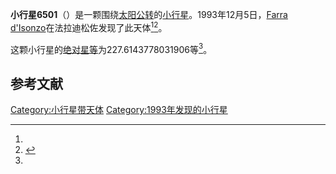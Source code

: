 {{Infobox planet
| bgcolour = #FFFFC0
| name = 6501 Isonzo
| symbol = 
| image = 
| caption = 
| discovery = yes
| discovery_ref = 
| discoverer = [[Farra_d'Isonzo|Farra d'Isonzo]]
| discovery_site = [[法拉迪松佐|法拉迪松佐]] 
| discovered = 1993年12月5日
| designations = yes
| mp_name = 
| named_after = 
| alt_names = 1993 XD/ 1989 TU13
| mp_category = [[主带小行星|主带小行星]]
| orbit_ref = <ref name="a">[http://ssd.jpl.nasa.gov/sbdb.cgi?sstr=6501 6501 Isonzo] {{Wayback|url=http://ssd.jpl.nasa.gov/sbdb.cgi?sstr=6501 |date=20140817160843 }}，小行星數據庫瀏覽器（JPL Small-Body Database Browser）－[[美国国家航空航天局|美国国家航空航天局]]喷气推进实验室</ref>
| epoch = 2456400.5 (2013年4月18日更新)
| aphelion = {{convert|2.601558685386216|AU|km|3|abbr=on|lk=out}}
| perihelion = {{convert|2.040030888140943|AU|km|3|abbr=on}}
| semimajor = {{convert|2.320794786763579|AU|km|3|abbr=on}}
| eccentricity = 0.120977477
| period = 1291.378457 [[日|日]]<br />3.54[[儒略年|儒略年]]
| avg_speed = 
| inclination = 6.510210288161832
| asc_node = 148.9889752683668
| mean_anomaly = 
| arg_peri = 227.6143778031906
| satellites = 
| physical_characteristics = yes
| dimensions = 
| mass = 
| density = 
| surface_grav = 
| escape_velocity = 
| sidereal_day = 
| axial_tilt = 
| pole_ecliptic_lat = 
| pole_ecliptic_lon = 
| albedo = 
| temperatures= 
| temp_name1 = 
| mean_temp_1 = 
| max_temp_1 = 
| temp_name2 = 
| max_temp_2 = 
| spectral_type = 
| abs_magnitude = 227.6143778031906
}}

'''小行星6501'''（{{lang-en|6501 Isonzo}}）是一颗围绕[[太阳|太阳]][[公转|公转]]的[[小行星|小行星]]。1993年12月5日，[[Farra_d'Isonzo|Farra d'Isonzo]]在法拉迪松佐发现了此天体<ref name="a" /><ref>{{cite news|title=小行星列表|url=http://cfa-www.harvard.edu/iau/lists/NumberedMPs.txt|accessdate=2013-07-08|newspaper=哈佛大学|archive-date=2008-05-17|archive-url=https://web.archive.org/web/20080517010638/http://cfa-www.harvard.edu/iau/lists/NumberedMPs.txt|dead-url=no}}</ref>。

这颗小行星的[[绝对星等|绝对星等]]为227.6143778031906等<ref name="a" />。

==参考文献==
{{reflist}}
{{Minor Planet Number|[[小行星6500|小行星6500]]|[[小行星6502|小行星6502]]}}

{{小天体}}

[[Category:小行星带天体|Category:小行星带天体]]
[[Category:1993年发现的小行星|Category:1993年发现的小行星]]

{{asteroid-stub}}